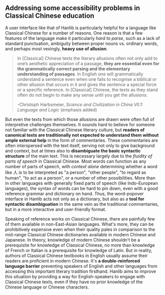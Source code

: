 
## Addressing some accessibility problems in Classical Chinese education

A user interface like that of Hanlib is particularly helpful for a language like Classical Chinese for a number of reasons. One reason is that a few features of the language make it particularly _hard to parse_, such as a lack of standard punctuation, ambiguity between proper nouns vs. ordinary words, and perhaps most vexingly, **heavy use of allusion**.

> In [Classical] Chinese texts the literary allusions often not only add to one’s aesthetic appreciation of a passage, **they are essential even for the grammatically correct
> parsing and the elementary understanding of passages**. In English one will grammatically understand a sentence even when one fails to recognise a biblical or other allusion that occurs in it and gives the sentence a special force or a specific reference. In [Classical] Chinese, the texts as they stand often do not begin to make any sense until you get the allusions.
>
> -Christoph Harbsmeier, *Science and Civilization in China VII.1: Language and Logic* (emphasis added)

<HanlibUiBig />

But even the texts from which those allusions are drawn were often full of interpretive challenges themselves. It sounds hard to believe for someone not familiar with the Classical Chinese literary culture, but **readers of canonical texts are traditionally not expected to understand them without ample external help** in the form of commentaries. These commentaries are often interspersed with the text itself, serving not only to give background and context, but at times also to **disambiguate the basic syntactic structure** of the main text. This is necessary largely due to the _fluidity of parts of speech_ in Classical Chinese. Most words can function as any number of parts of speech, with _context alone_ determining whether a word like 人 is to be interpreted as "a person", "other people", "to regard as human", "to act as a person", or a number of other possibilities. More than in other languages with generally fixed parts of speech (like Indo-European languages), the syntax of words can be hard to pin down, even with a good reference grammar and dictionary on hand. Thus, the word-popover interface in Hanlib acts not only as a dictionary, but also as a **tool for syntactic disambiguation** in the same vein as the traditional commentaries, but in a more interactive and user-friendly format.

Speaking of reference works on Classical Chinese, there are painfully few of them available in non-East-Asian languages. What's more, they can be prohibitively expensive even when their quality pales in comparison to the mid-range Classical Chinese dictionaries available in modern Chinese and Japanese. In theory, knowledge of modern Chinese shouldn't be a prerequisite for knowledge of Classical Chinese, no more than knowledge of French or Italian is a prerequisite for knowledge of Latin. But in reality, authors of Classical Chinese textbooks in English usually assume their readers are proficient in modern Chinese. It's **a double-reinforced language barrier** preventing speakers of English and other languages from accessing this important literary tradition firsthand. Hanlib aims to improve this situation by providing a way for English-speakers to engage with Classical Chinese texts, even if they have no prior knowledge of the Chinese language or Chinese characters.